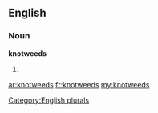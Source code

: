 ==English==

===Noun===
'''knotweeds'''

# {{plural of|[[knotweed]]}}

[[Category:English plurals]]

[[ar:knotweeds]]
[[fr:knotweeds]]
[[my:knotweeds]]
